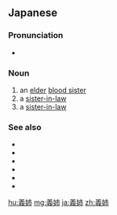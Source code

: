 ==Japanese==
{{DEFAULTSORT:きし'}}
{{ja-kanjitab|ぎ|し|yomi=o}}

===Pronunciation===
{{ja-pron|ぎし|y=o|acc=1}}
* {{hmp|lang=ja|技師|義士|義子|義枝|義肢|義歯|擬死}}

===Noun===
{{ja-noun|ぎし}}

# an [[elder]] [[blood sister]]
# a [[sister-in-law]] {{gl|spouse's elder sister}}
# a [[sister-in-law]] {{gl|elder brother's wife}}

===See also===
* {{ja-r|義%親|ぎ%しん}}
* {{ja-r|義%父|ぎ%ふ}}
* {{ja-r|義%母|ぎ%ぼ}}
* {{ja-r|義%兄|ぎ%けい}}
* {{ja-r|義%弟|ぎ%てい}}
* {{ja-r|義%妹|ぎ%まい}}

{{C|ja|Family|Female}}

[[hu:義姉]]
[[mg:義姉]]
[[ja:義姉]]
[[zh:義姉]]